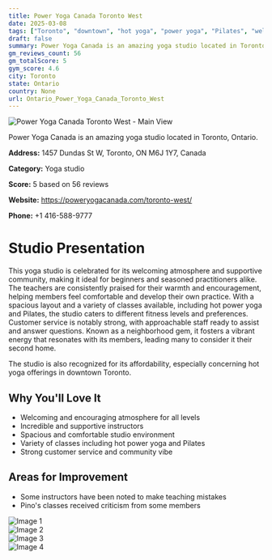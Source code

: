 ```yaml
---
title: Power Yoga Canada Toronto West
date: 2025-03-08
tags: ["Toronto", "downtown", "hot yoga", "power yoga", "Pilates", "welcoming", "beginner-friendly", "Toronto"]  
draft: false
summary: Power Yoga Canada is an amazing yoga studio located in Toronto, Ontario.
gm_reviews_count: 56
gm_totalScore: 5
gym_score: 4.6
city: Toronto
state: Ontario
country: None
url: Ontario_Power_Yoga_Canada_Toronto_West
---
```


<div className="aspect-[16/9] relative my-8">
  <img 
    src="https://lh5.googleusercontent.com/p/AF1QipOSvsHWYarR60t9jQLoJ5-FC_WcBWncHPNhHLCa=w1920-h1080-k-no"
    alt="Power Yoga Canada Toronto West - Main View"
    className="object-cover absolute inset-0 w-full h-full rounded-lg"
  />
</div>

Power Yoga Canada is an amazing yoga studio located in Toronto, Ontario.

**Address:** 1457 Dundas St W, Toronto, ON M6J 1Y7, Canada

**Category:** Yoga studio

**Score:** 5 based on 56 reviews

**Website:** https://poweryogacanada.com/toronto-west/

**Phone:** +1 416-588-9777

# Studio Presentation

This yoga studio is celebrated for its welcoming atmosphere and supportive community, making it ideal for beginners and seasoned practitioners alike. The teachers are consistently praised for their warmth and encouragement, helping members feel comfortable and develop their own practice. With a spacious layout and a variety of classes available, including hot power yoga and Pilates, the studio caters to different fitness levels and preferences. Customer service is notably strong, with approachable staff ready to assist and answer questions. Known as a neighborhood gem, it fosters a vibrant energy that resonates with its members, leading many to consider it their second home.

The studio is also recognized for its affordability, especially concerning hot yoga offerings in downtown Toronto.

## Why You'll Love It

- Welcoming and encouraging atmosphere for all levels
- Incredible and supportive instructors
- Spacious and comfortable studio environment
- Variety of classes including hot power yoga and Pilates
- Strong customer service and community vibe

## Areas for Improvement

- Some instructors have been noted to make teaching mistakes
- Pino's classes received criticism from some members

<div className="grid grid-cols-1 xl:grid-cols-2 gap-4 my-8">
<div className="aspect-[4/3] relative"><img src="https://lh3.googleusercontent.com/p/AF1QipO4v8tTgfnpQG_P9myI0o9hWjQour5IOz6N2b1G=w1920-h1080-k-no" alt="Image 1" className="object-cover absolute inset-0 w-full h-full rounded-lg" /></div>
<div className="aspect-[4/3] relative"><img src="https://lh5.googleusercontent.com/p/AF1QipMwbom9-IR4FbjiXTN7V27BdGNdNQI3l76-g8a0=w1920-h1080-k-no" alt="Image 2" className="object-cover absolute inset-0 w-full h-full rounded-lg" /></div>
<div className="aspect-[4/3] relative"><img src="https://lh5.googleusercontent.com/p/AF1QipPt9ZU-dfHztmBH_J3B96AOrSt_b711_CqBe0tU=w1920-h1080-k-no" alt="Image 3" className="object-cover absolute inset-0 w-full h-full rounded-lg" /></div>
<div className="aspect-[4/3] relative"><img src="https://lh5.googleusercontent.com/p/AF1QipNdVkm7wC8RYv8LnLq332gBmierb1eudo9u0gO6=w1920-h1080-k-no" alt="Image 4" className="object-cover absolute inset-0 w-full h-full rounded-lg" /></div>
</div>